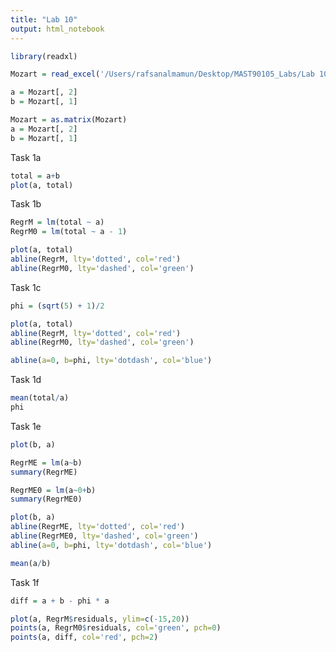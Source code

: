 ```yaml
---
title: "Lab 10"
output: html_notebook
---
```


```r

library(readxl)
```

```r

Mozart = read_excel('/Users/rafsanalmamun/Desktop/MAST90105_Labs/Lab 10/Mozart.xls')

a = Mozart[, 2]
b = Mozart[, 1]
```

```r
Mozart = as.matrix(Mozart)
a = Mozart[, 2]
b = Mozart[, 1]
```

Task 1a

```r
total = a+b
plot(a, total)
```

Task 1b

```r

RegrM = lm(total ~ a)
RegrM0 = lm(total ~ a - 1)

plot(a, total)
abline(RegrM, lty='dotted', col='red')
abline(RegrM0, lty='dashed', col='green')

```

Task 1c

```r
phi = (sqrt(5) + 1)/2

plot(a, total)
abline(RegrM, lty='dotted', col='red')
abline(RegrM0, lty='dashed', col='green')

abline(a=0, b=phi, lty='dotdash', col='blue')
```

Task 1d

```r
mean(total/a)
phi
```

Task 1e

```r
plot(b, a)
```

```r
RegrME = lm(a~b)
summary(RegrME)
```

```r
RegrME0 = lm(a~0+b)
summary(RegrME0)
```

```r

plot(b, a)
abline(RegrME, lty='dotted', col='red')
abline(RegrME0, lty='dashed', col='green')
abline(a=0, b=phi, lty='dotdash', col='blue')
```

```r
mean(a/b)
```

Task 1f

```r
diff = a + b - phi * a

plot(a, RegrM$residuals, ylim=c(-15,20))
points(a, RegrM0$residuals, col='green', pch=0)
points(a, diff, col='red', pch=2)
```
